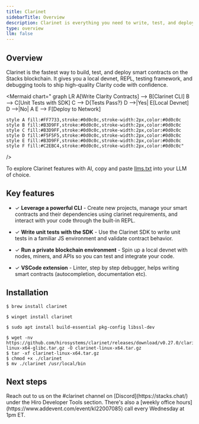```yaml
---
title: Clarinet
sidebarTitle: Overview
description: Clarinet is everything you need to write, test, and deploy Clarity smart contracts on Stacks.
type: overview
llm: false
---
```



## Overview

Clarinet is the fastest way to build, test, and deploy smart contracts on the Stacks blockchain. It gives you a local devnet, REPL, testing framework, and debugging tools to ship high-quality Clarity code with confidence.

<Mermaid
  chart="
graph LR
    A[Write Clarity Contracts] --> B[Clarinet CLI]
    B --> C[Unit Tests with SDK]
    C --> D{Tests Pass?}
    D -->|Yes| E[Local Devnet]
    D -->|No| A
    E --> F[Deploy to Network]
    
    style A fill:#FF7733,stroke:#0d0c0c,stroke-width:2px,color:#0d0c0c
    style B fill:#B3D9FF,stroke:#0d0c0c,stroke-width:2px,color:#0d0c0c
    style C fill:#B3D9FF,stroke:#0d0c0c,stroke-width:2px,color:#0d0c0c
    style D fill:#F5F5F5,stroke:#0d0c0c,stroke-width:2px,color:#0d0c0c
    style E fill:#B3D9FF,stroke:#0d0c0c,stroke-width:2px,color:#0d0c0c
    style F fill:#C2EBC4,stroke:#0d0c0c,stroke-width:2px,color:#0d0c0c"
/>

To explore Clarinet features with AI, copy and paste [llms.txt](/tools/clarinet/llms.txt) into your LLM of choice.

## Key features

- ✓ **Leverage a powerful CLI** - Create new projects, manage your smart contracts and their dependencies using clarinet requirements, and interact with your code through the built-in REPL.

- ✓ **Write unit tests with the SDK** - Use the Clarinet SDK to write unit tests in a familiar JS environment and validate contract behavior.

- ✓ **Run a private blockchain environment** - Spin up a local devnet with nodes, miners, and APIs so you can test and integrate your code.

- ✓ **VSCode extension** - Linter, step by step debugger, helps writing smart contracts (autocompletion, documentation etc).

## Installation

<TerminalPicker storage="macOs">

```terminal !! macOS
$ brew install clarinet
```

```terminal !! Windows
$ winget install clarinet
```

```terminal !! Cargo
$ sudo apt install build-essential pkg-config libssl-dev
```

```terminal !! Pre-built binary
$ wget -nv https://github.com/hirosystems/clarinet/releases/download/v0.27.0/clarinet-linux-x64-glibc.tar.gz -O clarinet-linux-x64.tar.gz
$ tar -xf clarinet-linux-x64.tar.gz
$ chmod +x ./clarinet
$ mv ./clarinet /usr/local/bin
```

</TerminalPicker>

## Next steps

<Cards>
  <NextCard 
    href="/tools/clarinet/quickstart"
    title="Quickstart"
    description="Get started with Clarinet."
  />
  <NextCard 
    href="/tools/clarinet/writing-clarity-contracts"
    title="Writing Clarity contracts"
    description="Learn how to write Clarity contracts."
  />
</Cards>

<Callout title="Need help building with Clarinet?" type="help">
Reach out to us on the <span className="font-bold">#clarinet</span> channel on [Discord](https://stacks.chat/) under the Hiro Developer Tools section. There's also a [weekly office hours](https://www.addevent.com/event/kI22007085) call every Wednesday at 1pm ET.
</Callout>
